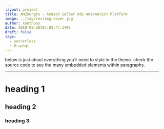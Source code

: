 ```yaml
---
layout: project
title: AMZKungFu - Amazon Seller Ads Automation Platform 
image: ../img/testimg-cover.jpg
author: Xanthous
date: 2018-09-30t07:03:47.149z
draft: false
tags: 
  - serverless
  - Graphql
---
```


below is just about everything you’ll need to style in the theme. check the source code to see the many embedded elements within paragraphs.

---

# heading 1

## heading 2

### heading 3